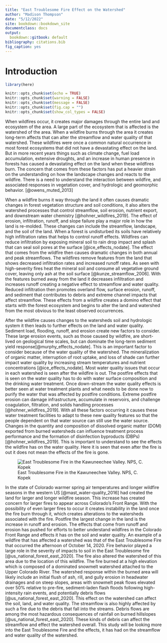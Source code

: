 ```yaml
---
title: "East Troublesome Fire Effect on the Watershed"
author: "Madison Thompson"
date: "5/12/2022"
site: bookdown::bookdown_site
documentclass: docs
output:
  bookdown::gitbook: default
bibliography: citations.bib
fig_caption: yes
---
```


# Introduction 

```r
library(here)

knitr::opts_chunk$set(echo = TRUE)
knitr::opts_chunk$set(warning = FALSE)
knitr::opts_chunk$set(message = FALSE)
knitr::opts_chunk$set(fig.cap = "")
knitr::opts_chunk$set(show_col_types = FALSE)

```

When wildfires occur, it creates major damages through the entire land and ecosystem of the area. A large part of the ecosystem that is affected is the watershed of the area. When a wildfire burns through the area it creates long-term affects that can alter the streamflow and water quality of that watershed. These wildfires were once a common natural occurrence in most forest ecosystems that did not have a devastating effect on the land. But in more recent years things such as climate change, fuel load accumulation, extensive droughts, and an increase in human presence in forests has caused a devastating effect on the land when these wildfires burn. The concern that comes from these factors has put a heavier strain on the understanding on how the landscape changes and reacts to the wildfire. There is a need to understand the interaction between wildfire, and associated responses in vegetation cover, and hydrologic and geomorphic behavior. [@owens_muted_2013]

When a wildfire burns it way through the land it often causes dramatic changes in forest vegetation structure and soil conditions, it also alters the watershed processes that control streamflow, soil erosion, nutrient export, and downstream water chemistry [@hohner_wildfires_2019]. The effect of erosion, infiltration, runoff, and slope failure play a major role in how the land is re-molded. These changes can include the streamflow, landscape, and the soil of the land. When a forest is undisturbed its soils have relatively high infiltration rates that helps to control runoff effects. Wildfires can reduce infiltration by exposing mineral soil to rain drop impact and splash that can seal soil pores at the surface [@ice_effects_nodate]. The effect that comes from the wildfire then causes dramatic changes in both annual and peak streamflows. The wildfires remove features from the land that shows decreased infiltration rates and increased runoff rates. As seen with high-severity fires heat the mineral soil and consume all vegetative ground cover, leaving only ash at the soil surface [@kunze_streamflow_2006]. With the features burned away from the land it decreases infiltration and increases runoff creating a negative effect to streamflow and water quality. Reduced infiltration then promotes overland flow, surface erosion, runoff, and sediment that contributes to debris and extreme channel impacts that affect streamflow. These effects from a wildfire creates a domino effect that starts with the forest ecosystem and begins to alter the land and watershed from the most obvious to the least observed occurrences. 



After the wildfire causes changes to the watersheds soil and hydrologic system it then leads to further effects on the land and water quality. Sediment load, flooding, runoff, and erosion create new factors to consider. These large erosion events, such as those caused by wildfire, are short-lived on geological time scales, but can dominate the long-term sediment yield response[@murphy_effects_nodate]. This is an important factor to consider because of the water quality of the watershed. The mineralization of organic matter, interruption of root uptake, and loss of shade can further impact water quality by increasing stream temperatures and nutrient concentrations [@ice_effects_nodate]. Most water quality issues that occur in each watershed is seen after the wildfire is out. The postfire effects that is seen on the water quality has to do with water surface composition and the drinking water treatment. Once down-stream the water quality effects is better seen at water treatment plants and what needs to be done now to purify the water that was affected by postfire conditions. Extreme postfire erosion can damage infrastructure, accumulate in reservoirs, and challenge coagulation, filtration, and solids handling processes [@hohner_wildfires_2019]. With all these factors occurring it causes these water treatment facilities to adapt to these new quality features so that the people dependent on that water source can still use the water source. Changes in the quantity and composition of dissolved organic matter (DOM) exported from burned watersheds can influence treatment process performance and the formation of disinfection byproducts (DBPs) [@hohner_wildfires_2019]. This is important to understand to see the effects the wildfire has on the water quality. Here it is seen that even after the fire is out it does not mean the effects of the fire is gone. 

![East Troublesome Fire in the Kawuneechee Valley. NPS, C. Kopek](ETF1.webp)
  
In the state of Colorado warmer spring air temperatures and longer wildfire seasons in the western US [@mast_water-quality_2016] had created the land for larger and longer wildfire season. This increase has created concern for larger fires to appear across Colorado's Front Range. With the possibility of even larger fires to occur it creates instability in the land once the fire burn through it, which creates alterations to the watersheds associated with the fire. Postfire the largest change in the land is the increase in runoff and erosion. The effects that come from runoff and erosion has pushed for efforts to better understand wildfires in the Colorado Front Range and effects it has on the soil and water quality. An example of a wildfire that has affected a watershed was that of the East Troublesome Fire that occurred the afternoon of October 14, 2020. Fire behavior played a large role in the severity of impacts to soil in the East Troublesome fire [@us_national_forest_east_2020]. The fire also altered the watershed of this area due to the location of this wildfire. The fire burned at a high elevation which is composed of a dominated snowmelt watershed attached to the Upper Colorado River. The watershed response within the burned area will likely include an initial flush of ash, rill, and gully erosion in headwater drainages and on steep slopes, areas with snowmelt peak flows elevated over 50% relative to pre-fire, sediment-laden flash floods following high-intensity rain events, and potentially debris flows [@us_national_forest_east_2020]. This effect on the watershed can affect the soil, land, and water quality. The streamflow is also highly affected by such a fire due to the debris that fall into the streams. Debris flows are among the most hazardous consequences of rainfall on burned hillslopes [@us_national_forest_east_2020]. These kinds of debris can affect the streamflow and effect the watershed overall. This study will be looking more into the East Troublesome Fire and the effects, it has had on the streamflow and water quality of the watershed.


